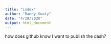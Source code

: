 ```yaml
---
title: "index"
author: "Randy Swaty"
date: "4/29/2020"
output: html_document
---
```

how does github know I want to publish the dash?